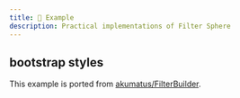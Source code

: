 ```yaml
---
title: 🚧 Example
description: Practical implementations of Filter Sphere
---
```


## bootstrap styles

This example is ported from [akumatus/FilterBuilder](https://github.com/akumatus/FilterBuilder).


<div className="not-content" style={{ marginTop: "1rem" }}>
  <AdvancedFilter client:load />
</div>
